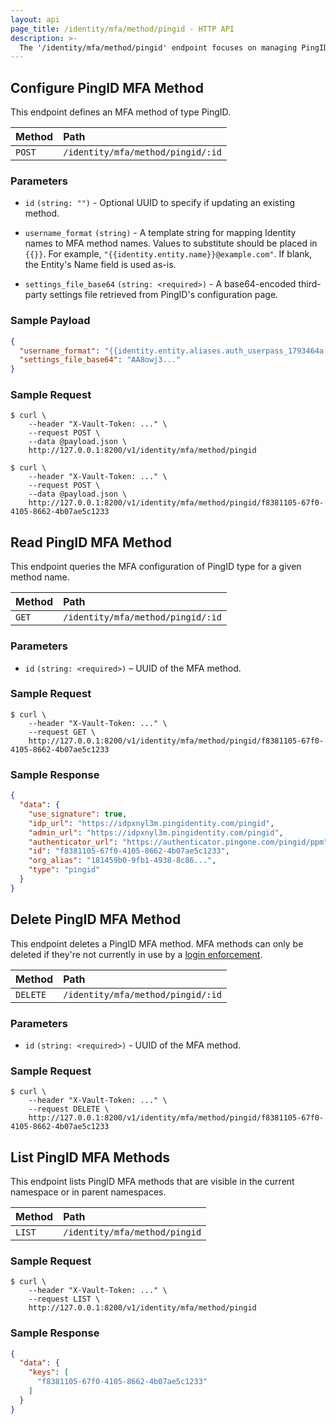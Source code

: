 ```yaml
---
layout: api
page_title: /identity/mfa/method/pingid - HTTP API
description: >-
  The '/identity/mfa/method/pingid' endpoint focuses on managing PingID MFA behaviors in Vault.
---
```


## Configure PingID MFA Method

This endpoint defines an MFA method of type PingID.

| Method | Path                              |
| :----- |:----------------------------------|
| `POST` | `/identity/mfa/method/pingid/:id` |

### Parameters

- `id` `(string: "")` - Optional UUID to specify if updating an existing method.

- `username_format` `(string)` - A template string for mapping Identity names to MFA method names. Values to substitute should be placed in `{{}}`. For example, `"{{identity.entity.name}}@example.com"`. If blank, the Entity's Name field is used as-is.

- `settings_file_base64` `(string: <required>)` - A base64-encoded third-party settings file retrieved from PingID's configuration page.

### Sample Payload

```json
{
  "username_format": "{{identity.entity.aliases.auth_userpass_1793464a.name}}",
  "settings_file_base64": "AA8owj3..."
}
```

### Sample Request

```shell-session
$ curl \
    --header "X-Vault-Token: ..." \
    --request POST \
    --data @payload.json \
    http://127.0.0.1:8200/v1/identity/mfa/method/pingid
```

```shell-session
$ curl \
    --header "X-Vault-Token: ..." \
    --request POST \
    --data @payload.json \
    http://127.0.0.1:8200/v1/identity/mfa/method/pingid/f8381105-67f0-4105-8662-4b07ae5c1233
```

## Read PingID MFA Method

This endpoint queries the MFA configuration of PingID type for a given method
name.

| Method | Path                              |
| :----- |:----------------------------------|
| `GET`  | `/identity/mfa/method/pingid/:id` |

### Parameters

- `id` `(string: <required>)` – UUID of the MFA method.

### Sample Request

```shell-session
$ curl \
    --header "X-Vault-Token: ..." \
    --request GET \
    http://127.0.0.1:8200/v1/identity/mfa/method/pingid/f8381105-67f0-4105-8662-4b07ae5c1233

```

### Sample Response

```json
{
  "data": {
    "use_signature": true,
    "idp_url": "https://idpxnyl3m.pingidentity.com/pingid",
    "admin_url": "https://idpxnyl3m.pingidentity.com/pingid",
    "authenticator_url": "https://authenticator.pingone.com/pingid/ppm",
    "id": "f8381105-67f0-4105-8662-4b07ae5c1233",
    "org_alias": "181459b0-9fb1-4938-8c86...",
    "type": "pingid"
  }
}
```

## Delete PingID MFA Method

This endpoint deletes a PingID MFA method. MFA methods can only be deleted if they're not currently in use
by a [login enforcement](/vault/api-docs/secret/identity/mfa/login-enforcement).

| Method   | Path                              |
| :------- |:----------------------------------|
| `DELETE` | `/identity/mfa/method/pingid/:id` |

### Parameters

- `id` `(string: <required>)` - UUID of the MFA method.

### Sample Request

```shell-session
$ curl \
    --header "X-Vault-Token: ..." \
    --request DELETE \
    http://127.0.0.1:8200/v1/identity/mfa/method/pingid/f8381105-67f0-4105-8662-4b07ae5c1233

```

## List PingID MFA Methods

This endpoint lists PingID MFA methods that are visible in the current namespace or in parent namespaces.

| Method | Path                          |
|:-------|:------------------------------|
| `LIST` | `/identity/mfa/method/pingid` |

### Sample Request

```shell-session
$ curl \
    --header "X-Vault-Token: ..." \
    --request LIST \
    http://127.0.0.1:8200/v1/identity/mfa/method/pingid

```

### Sample Response

```json
{
  "data": {
    "keys": [
      "f8381105-67f0-4105-8662-4b07ae5c1233"
    ]
  }
}
```
